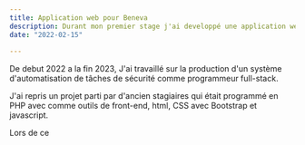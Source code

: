 ```yaml
---
title: Application web pour Beneva
description: Durant mon premier stage j'ai developpé une application web pour Beneva en PHP avec bootstrap.
date: "2022-02-15"
  
---
```



De debut 2022 a la fin 2023, J'ai travaillé sur la production d'un système d'automatisation de tâches de sécurité comme programmeur full-stack. 

J'ai repris un projet parti par d'ancien stagiaires qui était programmé en PHP avec comme outils de front-end, html, CSS avec Bootstrap et javascript.

Lors de ce